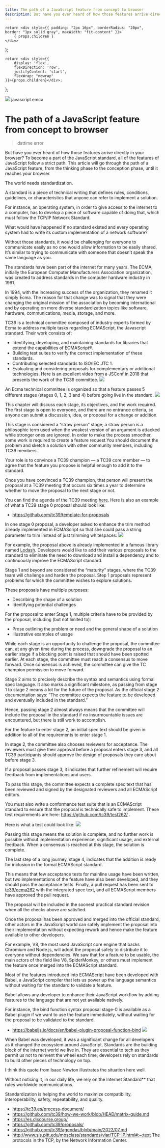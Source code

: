 ```yaml
---
title: The path of a JavaScript feature from concept to browser
description: But have you ever heard of how those features arrive directly in your browser? To become a part of the JavaScript standard, all of the features of JavaScript follow a strict path.
---
```


    return <div style={{ padding: "2px 16px", borderRadius: "20px", border: "1px solid gray", maxWidth: "fit-content" }}>
        { props.children }
    </div>
};

    return <div style={{
        display: 'flex',
        flexDirection: 'row',
        justifyContent: 'start',
        flexWrap: "nowrap"
    }}>{props.children}</div>;

};

<link rel="canonical" href="https://code.pieces.app/blog/the-path-of-a-javascript-feature-from-concept-to-browser" />

![](https://uploads-ssl.webflow.com/6143afec68f555387049efb3/630638b1a7ad23587babc478_emca_e2bd8ab6534aefb56d5f144eb012901a_2000.png)
<GridFlexRow><Tag>javascript</Tag> <Tag>emca</Tag></GridFlexRow>

# The path of a JavaScript feature from concept to browser
> dattime error

But have you ever heard of how those features arrive directly in your browser? To become a part of the JavaScript standard, all of the features of JavaScript follow a strict path.
This article will go through the path of a JavaScript feature, from the thinking phase to the conception phase, until it reaches your browser.

The world needs standardization.

A standard is a piece of technical writing that defines rules, conditions, guidelines, or characteristics that anyone can refer to implement a solution.

For instance, an operating system, in order to give access to the internet to a computer, has to develop a piece of software capable of doing that, which must follow the TCP/IP Network Standard.

What would have happened if no standard existed and every operating system had to write its custom implementation of a network software?

Without those standards, it would be challenging for everyone to communicate easily as no one would allow information to be easily shared. It’s similar to trying to communicate with someone that doesn’t speak the same language as you.

The standards have been part of the internet for many years. The ECMA, initially the European Computer Manufacturers Association organization, was created to address standards in the computer hardware industry in 1961.

In 1994, with the increasing success of the organization, they renamed it simply Ecma. The reason for that change was to signal that they were changing the original mission of the association by becoming international and by operating on more diverse standardization topics like software, hardware, communications, media, storage, and more.

TC39 is a technical committee composed of industry experts formed by Ecma to address multiple tasks regarding ECMAScript, the Javascript standard. Their work consists of:
- Identifying, developing, and maintaining standards for libraries that extend the capabilities of ECMAScript®.
- Building test suites to verify the correct implementation of these standards.
- Contributing selected standards to ISO/IEC JTC 1.
- Evaluating and considering proposals for complementary or additional technologies.
Here is an excellent video from a JSConf in 2018 that presents the work of the TC39 committee.
![](https://uploads-ssl.webflow.com/embed/Hj5q8uyqGYc?feature=oembed)

An Ecma technical committee is organized so that a feature passes 5 different stages (stages 0, 1, 2, 3 and 4) before going live in the standard.
![](https://uploads-ssl.webflow.com/6143afec68f555387049efb3/630638b3a7ad23b82dabc4fb_image5_a65e3e56e1caeed53fed15ab16d48284_800.png)

This chapter will discuss each stage, its objectives, and the work required.
The first stage is open to everyone, and there are no entrance criteria, so anyone can submit a discussion, idea, or proposal for a change or addition.

This stage is considered a “straw person” stage; a straw person is a philosophic term used when the weakest version of an argument is attacked while stronger ones are ignored.
In order to make the process smoother, some work is required to create a feature request.You should document the problem and sketch a solution with other community members, including TC39 members.

Your role is to convince a TC39 champion — a TC39 core member — to agree that the feature you propose is helpful enough to add it to the standard.

Once you have convinced a TC39 champion, that person will present the proposal at a TC39 meeting that occurs six times a year to determine whether to move the proposal to the next stage or not.

You can find the agenda of the TC39 meeting <a href="https://github.com/tc39/agendas/" target="_blank">here</a>.
Here is also an example of what a TC39 stage 0 proposal should look like:

- <a href="https://github.com/tc39/template-for-proposals" target="_blank" >https://github.com/tc39/template-for-proposals</a>

In one stage 0 proposal, a developer asked to enhance the trim method already implemented in ECMAScript so that she could pass a string parameter to trim instead of just trimming whitespaces:
![](https://uploads-ssl.webflow.com/6143afec68f555387049efb3/630638b2a7ad23e345abc4d3_codeblock1_34d5b9cd4dfcd82b36cdbeb1aa8f5164_800.png)

For example, the proposal above is already implemented in a famous library named <a href="https://lodash.com/docs/4.17.15#trim" target="_blank">Lodash</a>.
Developers would like to add their various proposals to the standard to eliminate the need to download and install a dependency and to continuously improve the ECMAScript standard.

Stage 1 and beyond are considered the “maturity” stages, where the TC39 team will challenge and harden the proposal.
Step 1 proposals represent problems for which the committee wishes to explore solutions.

These proposals have multiple purposes:
- Describing the shape of a solution
- Identifying potential challenges

For the proposal to enter Stage 1, multiple criteria have to be provided by the proposal, including (but not limited to):
- Prose outlining the problem or need and the general shape of a solution
- Illustrative examples of usage

While each stage is an opportunity to challenge the proposal, the committee can, at any given time during the process, downgrade the proposal to an earlier stage if a blocking point is raised that should have been spotted earlier.
At each stage, the committee must reach a consensus to move forward. Once consensus is achieved, the committee can give the TC champion permission to move forward.

Stage 2 aims to precisely describe the syntax and semantics using formal spec language.
It also marks a significant milestone, as passing from stage 1 to stage 2 means a lot for the future of the proposal. As the official stage 2 documentation says: “The committee expects the feature to be developed and eventually included in the standard.”

Hence, passing stage 2 almost always means that the committee will include the proposal in the standard if no insurmountable issues are encountered, but there is still work to accomplish.

For the feature to enter stage 2, an initial spec text should be given in addition to all of the requirements to enter stage 1.

In stage 2, the committee also chooses reviewers for acceptance. The reviewers must give their approval before a proposal enters stage 3, and all TC39 participants should approve the design of proposals they care about before stage 3.

If a proposal passes stage 3, it indicates that further refinement will require feedback from implementations and users.

To pass this stage, the committee expects a complete spec text that has been reviewed and signed by the designated reviewers and all ECMAScript editors.

You must also write a conformance test suite that is an ECMAScript standard to ensure that the proposal is technically safe to implement. These test requirements are here: <a href="https://github.com/tc39/test262/" target="_blank"> https://github.com/tc39/test262/ </a>.

Here is what a test could look like:
![](https://uploads-ssl.webflow.com/6143afec68f555387049efb3/630638b2a7ad234f44abc4f0_code3_16766b3346025abcfd8f531fcad58874_800.png)

Passing this stage means the solution is complete, and no further work is possible without implementation experience, significant usage, and external feedback.
When a consensus is reached at this stage, the solution is complete.

The last step of a long journey, stage 4, indicates that the addition is ready for inclusion in the formal ECMAScript standard.

This means that few acceptance tests for mainline usage have been written, but two implementations of the feature have also been developed, and they should pass the acceptance tests. Finally, a pull request has been sent to <a href="https://github.com/tc39/ecma262" target="_blank">tc39/ecma262</a> with the integrated spec text, and all ECMAScript members have approved the pull request.

The proposal will be included in the soonest practical standard revision when all the checks above are satisfied.

Once the proposal has been approved and merged into the official standard, other actors in the JavaScript world can safely implement the proposal into their implementation without expecting rework and hence make the feature available to other developers.

For example, V8, the most used JavaScript core engine that backs Chromium and Node.js, will adopt the proposal safely to distribute it to everyone without dependencies.
We saw that for a feature to be usable, the main actors of the field like V8, SpiderMonkey, or others must implement the feature once merged into the ECMAScript standard.

Most of the features introduced into ECMAScript have been developed with Babel, a JavaScript compiler that lets us power up the language semantics without waiting for the standard to validate a feature.

Babel allows any developer to enhance their JavaScript workflow by adding features to the language that are not yet available natively.

For instance, the bind function syntax proposal stage-0 is available as a Babel plugin if we want to use the feature immediately, without waiting for the proposal to be validated to the standard.
- <a href="https://babeljs.io/docs/en/babel-plugin-proposal-function-bind" target="_blank"> https://babeljs.io/docs/en/babel-plugin-proposal-function-bind</a>
![](https://uploads-ssl.webflow.com/6143afec68f555387049efb3/630638b2a7ad234a46abc4eb_code4_ec8677712660eeca2c7c7339fd74fd8b_800.png)

When Babel was developed, it was a significant change for all developers as it changed the ecosystem around JavaScript.
Standards are the building block of the internet world we live in. They are essential to tech as they permit us not to reinvent the wheel each time; developers rely on standards to build other pieces of technology on top.

I think this quote from Isaac Newton illustrates the situation here well.

Without noticing it, in our daily life, we rely on the Internet Standard** that rules worldwide communications.

Standardization is helping the world to maximize compatibility, interoperability, safety, repeatability, and quality.
- <a href="https://tc39.es/process-document/" target="_blank" >https://tc39.es/process-document/</a>
- <a href="https://github.com/tc39/how-we-work/blob/HEAD/matrix-guide.md" target="_blank"> https://github.com/tc39/how-we-work/blob/HEAD/matrix-guide.md</a>
- <a href="https://es.discourse.group/" target="_blank" >https://es.discourse.group/</a>
- <a href="https://github.com/tc39/proposals/" target="_blank" >https://github.com/tc39/proposals/</a>
- <a href="https://github.com/tc39/agendas/blob/main/2022/07.md" target="_blank" >https://github.com/tc39/agendas/blob/main/2022/07.md</a>
- <a href="http://www.sis.pitt.edu/mbsclass/standards/viar/TCP-IP.html#:~:text=The" target="_blank"> http://www.sis.pitt.edu/mbsclass/standards/viar/TCP-IP.html#:~:text </a>The protocols in the TCP, by the Network Information Center.
